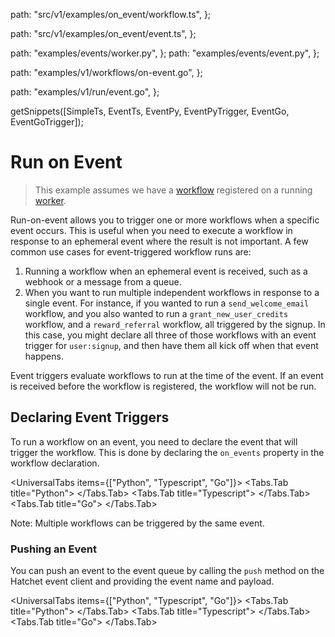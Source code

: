 
  path: "src/v1/examples/on_event/workflow.ts",
};

  path: "src/v1/examples/on_event/event.ts",
};

  path: "examples/events/worker.py",
};
  path: "examples/events/event.py",
};

  path: "examples/v1/workflows/on-event.go",
};

  path: "examples/v1/run/event.go",
};

  getSnippets([SimpleTs, EventTs, EventPy, EventPyTrigger, EventGo, EventGoTrigger]);

# Run on Event

> This example assumes we have a [workflow](./basic-workflows.mdx) registered on a running [worker](./workers.mdx).

Run-on-event allows you to trigger one or more workflows when a specific event occurs. This is useful when you need to execute a workflow in response to an ephemeral event where the result is not important. A few common use cases for event-triggered workflow runs are:

1. Running a workflow when an ephemeral event is received, such as a webhook or a message from a queue.
2. When you want to run multiple independent workflows in response to a single event. For instance, if you wanted to run a `send_welcome_email` workflow, and you also wanted to run a `grant_new_user_credits` workflow, and a `reward_referral` workflow, all triggered by the signup. In this case, you might declare all three of those workflows with an event trigger for `user:signup`, and then have them all kick off when that event happens.

<Callout type="info">
  Event triggers evaluate workflows to run at the time of the event. If an event
  is received before the workflow is registered, the workflow will not be run.
</Callout>

## Declaring Event Triggers

To run a workflow on an event, you need to declare the event that will trigger the workflow. This is done by declaring the `on_events` property in the workflow declaration.

<UniversalTabs items={["Python", "Typescript", "Go"]}>
  <Tabs.Tab title="Python">
    <GithubSnippet src={EventPy} target="Event trigger" />
  </Tabs.Tab>
  <Tabs.Tab title="Typescript">
    <GithubSnippet src={SimpleTs} target="Run workflow on event" />
  </Tabs.Tab>
  <Tabs.Tab title="Go">
    <GithubSnippet src={EventGo} target="Run workflow on event" />
  </Tabs.Tab>
</UniversalTabs>

<Callout type="info">
  Note: Multiple workflows can be triggered by the same event.
</Callout>

### Pushing an Event

You can push an event to the event queue by calling the `push` method on the Hatchet event client and providing the event name and payload.

<UniversalTabs items={["Python", "Typescript", "Go"]}>
  <Tabs.Tab title="Python">
  <GithubSnippet src={EventPyTrigger} target="Event trigger" />
  </Tabs.Tab>
  <Tabs.Tab title="Typescript">
    <GithubSnippet src={EventTs} target="Pushing an Event" />
  </Tabs.Tab>
  <Tabs.Tab title="Go">
    <GithubSnippet src={EventGoTrigger} target="Pushing an Event" />
  </Tabs.Tab>
</UniversalTabs>
